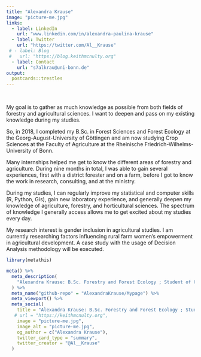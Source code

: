 ```yaml
---
title: "Alexandra Krause"
image: "picture-me.jpg"
links:
  - label: LinkedIn
    url: "www.linkedin.com/in/alexandra-paulina-krause"
  - label: Twitter
    url: "https://twitter.com/Al__Krause"
 # - label: Blog
 #   url: "https://blog.keithmcnulty.org"
  - label: Contact
    url: "s7alkrau@uni-bonn.de"
output:
  postcards::trestles
---
```


<br>

My goal is to gather as much knowledge as possible from both fields of forestry and agricultural sciences. I want to deepen and pass on my existing knowledge during my studies.

So, in 2018, I completed my B.Sc. in Forest Sciences and Forest Ecology at the Georg-August-University of Göttingen and am now studying Crop Sciences at the Faculty of Agriculture at the Rheinische Friedrich-Wilhelms-University of Bonn. 

Many internships helped me get to know the different areas of forestry and agriculture. During nine months in total, I was able to gain several experiences, first with a district forester and on a farm, before I got to know the work in research, consulting, and at the ministry.

During my studies, I can regularly improve my statistical and computer skills (R, Python, Gis), gain new laboratory experience, and generally deepen my knowledge of agriculture, forestry, and horticultural sciences. The spectrum of knowledge I generally access allows me to get excited about my studies every day.

My research interest is gender inclusion in agricultural studies. I am currently researching factors influencing rural farm women’s empowerment in agricultural development. A case study with the usage of Decision Analysis methodology will be executed.

```r
library(metathis)

meta() %>%
  meta_description(
    "Alexandra Krause: B.Sc. Forestry and Forest Ecology ; Student of Crop Science (Master), University Bonn"
  ) %>% 
  meta_name("github-repo" = "AlexandraKrause/Mypage") %>% 
  meta_viewport() %>% 
  meta_social(
    title = "Alexandra Krause: B.Sc. Forestry and Forest Ecology ; Student of Crop Science (Master), University Bonn",
   # url = "https://keithmcnulty.org",
    image = "picture-me.jpg",
    image_alt = "picture-me.jpg",
    og_author = c("Alexandra Krause"),
    twitter_card_type = "summary",
    twitter_creator = "@Al__Krause"
  )
```
